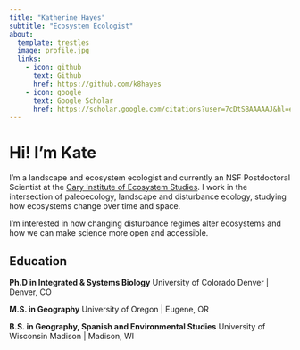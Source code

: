 ```yaml
---
title: "Katherine Hayes"
subtitle: "Ecosystem Ecologist"
about:
  template: trestles
  image: profile.jpg
  links:
    - icon: github
      text: Github
      href: https://github.com/k8hayes
    - icon: google
      text: Google Scholar
      href: https://scholar.google.com/citations?user=7cDtSBAAAAAJ&hl=en
---
```


# Hi! I'm Kate

I'm a landscape and ecosystem ecologist and currently an NSF Postdoctoral Scientist at the [Cary Institute of Ecosystem Studies](https://www.caryinstitute.org/science/our-scientists/dr-katherine-hayes). I work in the intersection of paleoecology, landscape and disturbance ecology, studying how ecosystems change over time and space.

I'm interested in how changing disturbance regimes alter ecosystems and how we can make science more open and accessible.

## Education

**Ph.D in Integrated & Systems Biology** University of Colorado Denver \| Denver, CO

**M.S. in Geography** University of Oregon \| Eugene, OR

**B.S. in Geography, Spanish and Environmental Studies** University of Wisconsin Madison \| Madison, WI
